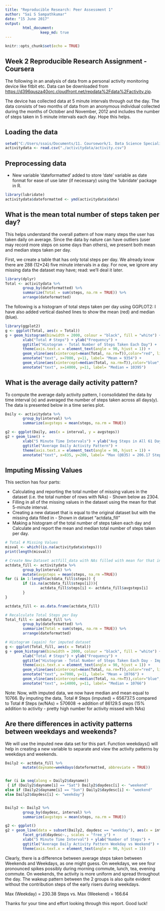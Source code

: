 ```yaml
---
title: "Reproducible Research: Peer Assessment 1"
author: "Sai S Sampathkumar"
date: "15 June 2017"
output:
        html_document:
                keep_md: true
---
```


```r
knitr::opts_chunk$set(echo = TRUE)
```

## Week 2 Reproducible Research Assignment - Coursera

The following in an analysis of data from a personal activity monitoring device like fitbit etc. Data can be downloaded from <https://d396qusza40orc.cloudfront.net/repdata%2Fdata%2Factivity.zip>.

The device has collected data at 5 minute intervals through out the day. The data consists of two months of data from an anonymous individual collected during the months of October and November, 2012 and includes the number of steps taken in 5 minute intervals each day. Hope this helps.

## Loading the data

```r
setwd("C:/Users/ssais/Documents/11. Coursework/1. Data Science Specialization/5. Reproducible Research/2. Data/")
activitydata <- read.csv("./activitydata/activity.csv")
```

## Preprocessing data

* New variable 'dateformatted' added to store 'date' variable as date format for ease of use later (if necessary) using the 'lubridate' package in R. 

```r
library(lubridate)
activitydata$dateformatted <- ymd(activitydata$date)

```

## What is the mean total number of steps taken per day?

This helps understand the overall pattern of how many steps the user has taken daily on average. Since the data by nature can have outliers (user may record more steps on some days than others), we present both mean and median steps taken per day. 

First, we create a table that has only total steps per day. We already know there are 288 (12*24) five minute intervals in a day. For now, we ignore any missing data the dataset may have; read: we'll deal it later.

```r
library(dplyr)
Total <- activitydata %>%
        group_by(dateformatted) %>%
        summarize(Total = sum(steps, na.rm = TRUE)) %>%
        arrange(dateformatted)

```


The following is a histogram of total steps taken per day using GGPLOT2:
I have also added vertical dashed lines to show the mean (red) and median (blue).

```r
library(ggplot2)
g <- ggplot(Total, aes(x = Total))
g + geom_histogram(binwidth = 2000, colour = "black", fill = "white") +
        xlab("Total # Steps") + ylab("Frequency") +
        ggtitle("Histogram - Total Number of Steps Taken Each Day") +
        theme(axis.text.x = element_text(angle = 90, hjust = 1)) +
        geom_vline(aes(xintercept=mean(Total, na.rm=T)),color="red", linetype="dashed", size=1) + 
        annotate("text", x=7000, y=11, label= "Mean = 9354") +
        geom_vline(aes(xintercept=median(Total, na.rm=T)),color="blue", linetype="dashed", size=1) + 
        annotate("text", x=14000, y=11, label= "Median = 10395")

```


## What is the average daily activity pattern?


To compute the average daily activity pattern, I consolidated the data by time interval (x) and averaged the number of steps taken across all days(y). The data is presented below in a time series plot.

```r

Daily <- activitydata %>%
        group_by(interval) %>%
        summarize(avgsteps = mean(steps, na.rm = TRUE))

g2 <- ggplot(Daily, aes(x = interval, y = avgsteps))
g2 + geom_line() +
        xlab("5 Minute Time Intervals") + ylab("Avg Steps in All 61 Days") +
        ggtitle("Average Daily Activity Pattern") +
        theme(axis.text.x = element_text(angle = 90, hjust = 1)) +
        annotate("text", x=835, y=200, label= "Max (@835) = 206.17 Steps")

```

## Imputing Missing Values

This section has four parts:

* Calculating and reporting the total number of missing values in the dataset (i.e. the total number of rows with NAs) - Shown below as 2304.
* Filling in all of the missing values in the dataset using the mean for that 5-minute interval.
* Creating a new dataset that is equal to the original dataset but with the missing data filled in - Shown in dataset "actdata_fill"
* Making a histogram of the total number of steps taken each day and Calculate and report the mean and median total number of steps taken per day. 

```r

# Total # Missing Values
misval <- which((is.na(activitydata$steps)))
print(length(misval))

# Create New Dataset actfill_data with NAs filled with mean for that interval
actdata_fill <- activitydata %>%
        group_by(interval) %>%
        mutate(avgsteps = mean(steps, na.rm =TRUE))
for (i in 1:length(actdata_fill$steps)) {
        if (is.na(actdata_fill$steps[i])){
                actdata_fill$steps[i] <- actdata_fill$avgsteps[i]
        }
}

actdata_fill <- as.data.frame(actdata_fill)

# Recalculate Total Steps per Day
Total_fill <- actdata_fill %>%
        group_by(dateformatted) %>%
        summarize(Total = sum(steps, na.rm = TRUE)) %>%
        arrange(dateformatted)

# Histogram (again) for imputed dataset
g <- ggplot(Total_fill, aes(x = Total))
g + geom_histogram(binwidth = 2000, colour = "black", fill = "white") +
        xlab("Total # Steps") + ylab("Frequency") +
        ggtitle("Histogram - Total Number of Steps Taken Each Day - Imputed") +
        theme(axis.text.x = element_text(angle = 90, hjust = 1)) +
        geom_vline(aes(xintercept=mean(Total, na.rm=T)),color="red", linetype="dashed", size=1) + 
        annotate("text", x=7000, y=11, label= "Mean = 10766") +
        geom_vline(aes(xintercept=median(Total, na.rm=T)),color="blue", linetype="dashed", size=1) + 
        annotate("text", x=14000, y=11, label= "Median = 10766")                                

```

Note: Now, with imputed data, we now have median and mean equal to 10766. By imputing the data, Total # Steps (imputed) = 656737.5 compared to Total # Steps (w/NAs) = 570608 -> addition of 86129.5 steps (15% addition to activity - pretty high number for activity missed with NAs)


## Are there differences in activity patterns between weekdays and weekends?

We will use the imputed new data set for this part. Function weekdays() will help in creating a new variable to separate and view the activity patterns by weekdays and weekends.


```r
Daily2 <- actdata_fill %>%
        mutate(dayname=weekdays(dateformatted, abbreviate = TRUE))


for (i in seq(along = Daily2$dayname))
 { if (Daily2$dayname[i] == "Sat") Daily2$daydesc[i] <- "weekend"
else if (Daily2$dayname[i] == "Sun") Daily2$daydesc[i] <- "weekend"
else Daily2$daydesc[i] <- "weekday"}


Daily2 <- Daily2 %>%
        group_by(daydesc, interval) %>%
        summarize(avgsteps = mean(steps, na.rm = TRUE))

g2 <- ggplot()
g2 + geom_line(data = subset(Daily2, daydesc == "weekday"), aes(x = interval, y = avgsteps)) + geom_line(data = subset(Daily2, daydesc == "weekend"), aes(x = interval, y = avgsteps)) + coord_cartesian(ylim = c(0, 250)) +
        facet_grid(daydesc~., scales = "free_y") +
        xlab("5 Minute Time Interval") + ylab("Number of Steps") +
        ggtitle("Average Daily Activity Pattern Weekday vs Weekend") +
        theme(axis.text.x = element_text(angle = 90, hjust = 1)) 

```

Clearly, there is a difference between average steps taken between Weekends and Weekdays, as one might guess. On weekdays, we see four pronounced spikes possibly during morning commute, lunch, tea, evening commute. On weekends, the activity is more uniform and spread throughout the day. The wakeup pattern between the 2 groups is also quite evident without the contribution steps of the early risers during weekdays.

Max (Weekday) = 230.38 Steps vs. Max (Weekend) = 166.64

Thanks for your time and effort looking through this report. Good luck!

